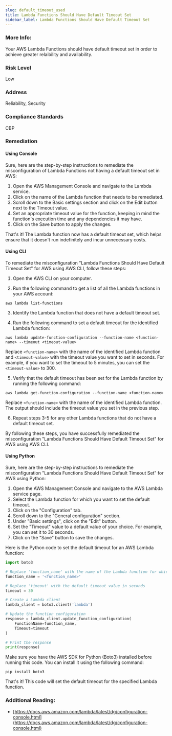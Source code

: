 ```yaml
---
slug: default_timeout_used
title: Lambda Functions Should Have Default Timeout Set
sidebar_label: Lambda Functions Should Have Default Timeout Set
---
```


### More Info:

Your AWS Lambda Functions should have default timeout set in order to achieve greater relaibility and availability.

### Risk Level

Low

### Address

Reliability, Security

### Compliance Standards

CBP


### Remediation

#### Using Console

Sure, here are the step-by-step instructions to remediate the misconfiguration of Lambda Functions not having a default timeout set in AWS:

1. Open the AWS Management Console and navigate to the Lambda service.
2. Click on the name of the Lambda function that needs to be remediated.
3. Scroll down to the Basic settings section and click on the Edit button next to the Timeout value.
4. Set an appropriate timeout value for the function, keeping in mind the function's execution time and any dependencies it may have.
5. Click on the Save button to apply the changes.

That's it! The Lambda function now has a default timeout set, which helps ensure that it doesn't run indefinitely and incur unnecessary costs.

#### Using CLI

To remediate the misconfiguration "Lambda Functions Should Have Default Timeout Set" for AWS using AWS CLI, follow these steps:

1. Open the AWS CLI on your computer.

2. Run the following command to get a list of all the Lambda functions in your AWS account:

```
aws lambda list-functions
```

3. Identify the Lambda function that does not have a default timeout set.

4. Run the following command to set a default timeout for the identified Lambda function:

```
aws lambda update-function-configuration --function-name <function-name> --timeout <timeout-value>
```

Replace `<function-name>` with the name of the identified Lambda function and `<timeout-value>` with the timeout value you want to set in seconds. For example, if you want to set the timeout to 5 minutes, you can set the `<timeout-value>` to 300.

5. Verify that the default timeout has been set for the Lambda function by running the following command:

```
aws lambda get-function-configuration --function-name <function-name>
```

Replace `<function-name>` with the name of the identified Lambda function. The output should include the timeout value you set in the previous step.

6. Repeat steps 3-5 for any other Lambda functions that do not have a default timeout set.

By following these steps, you have successfully remediated the misconfiguration "Lambda Functions Should Have Default Timeout Set" for AWS using AWS CLI.

#### Using Python

Sure, here are the step-by-step instructions to remediate the misconfiguration "Lambda Functions Should Have Default Timeout Set" for AWS using Python:

1. Open the AWS Management Console and navigate to the AWS Lambda service page.
2. Select the Lambda function for which you want to set the default timeout.
3. Click on the "Configuration" tab.
4. Scroll down to the "General configuration" section.
5. Under "Basic settings", click on the "Edit" button.
6. Set the "Timeout" value to a default value of your choice. For example, you can set it to 30 seconds.
7. Click on the "Save" button to save the changes.

Here is the Python code to set the default timeout for an AWS Lambda function:

```python
import boto3

# Replace 'function_name' with the name of the Lambda function for which you want to set the default timeout
function_name = '<function_name>'

# Replace 'timeout' with the default timeout value in seconds
timeout = 30

# Create a Lambda client
lambda_client = boto3.client('lambda')

# Update the function configuration
response = lambda_client.update_function_configuration(
    FunctionName=function_name,
    Timeout=timeout
)

# Print the response
print(response)
```

Make sure you have the AWS SDK for Python (Boto3) installed before running this code. You can install it using the following command:

```
pip install boto3
```

That's it! This code will set the default timeout for the specified Lambda function.


### Additional Reading:

- [https://docs.aws.amazon.com/lambda/latest/dg/configuration-console.html](https://docs.aws.amazon.com/lambda/latest/dg/configuration-console.html) 

